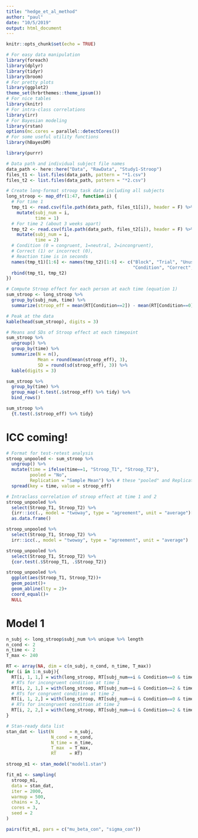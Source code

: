 ```yaml
---
title: "hedge_et_al_method"
author: "paul"
date: "10/5/2019"
output: html_document
---
```


```r
knitr::opts_chunk$set(echo = TRUE)

# For easy data manipulation
library(foreach)
library(dplyr)
library(tidyr)
library(broom)
# For pretty plots
library(ggplot2)
theme_set(hrbrthemes::theme_ipsum())
# For nice tables
library(knitr)
# For intra-class correlations
library(irr)
# For Bayesian modeling
library(rstan)
options(mc.cores = parallel::detectCores())
# For some useful utility functions
library(hBayesDM)

library(purrr)
```

```r
# Data path and individual subject file names
data_path <- here::here("Data", "RawData", "Study1-Stroop")
files_t1 <- list.files(data_path, pattern = "*1.csv")
files_t2 <- list.files(data_path, pattern = "*2.csv")

# Create long-format stroop task data including all subjects
long_stroop <- map_dfr(1:47, function(i) {
  # For time 1
  tmp_t1 <- read.csv(file.path(data_path, files_t1[i]), header = F) %>%
    mutate(subj_num = i,
           time = 1)
  # For time 2 (about 3 weeks apart)
  tmp_t2 <- read.csv(file.path(data_path, files_t2[i]), header = F) %>%
    mutate(subj_num = i,
           time = 2)
  # Condition (0 = congruent, 1=neutral, 2=incongruent), 
  # Correct (1) or incorrect (0), 
  # Reaction time is in seconds
  names(tmp_t1)[1:6] <- names(tmp_t2)[1:6] <- c("Block", "Trial", "Unused", 
                                                "Condition", "Correct", "RT")
  rbind(tmp_t1, tmp_t2)
})

# Compute Stroop effect for each person at each time (equation 1)
sum_stroop <- long_stroop %>%
  group_by(subj_num, time) %>%
  summarize(stroop_eff = mean(RT[Condition==2]) - mean(RT[Condition==0]))

# Peak at the data
kable(head(sum_stroop), digits = 3)
```
```r
# Means and SDs of Stroop effect at each timepoint
sum_stroop %>%
  ungroup() %>%
  group_by(time) %>%
  summarize(N = n(),
            Mean = round(mean(stroop_eff), 3),
            SD = round(sd(stroop_eff), 3)) %>%
  kable(digits = 3)
```
```r
sum_stroop %>% 
  group_by(time) %>% 
  group_map(~t.test(.$stroop_eff) %>% tidy) %>% 
  bind_rows() 
```
```r
sum_stroop %>% 
  {t.test(.$stroop_eff) %>% tidy}
```
# ICC coming!
```r
# Format for test-retest analysis
stroop_unpooled <- sum_stroop %>%
  ungroup() %>%
  mutate(time = ifelse(time==1, "Stroop_T1", "Stroop_T2"),
         pooled = "No", 
         Replication = "Sample Mean") %>% # these "pooled" and Replication variables will come in later
  spread(key = time, value = stroop_eff)

# Intraclass correlation of stroop effect at time 1 and 2
stroop_unpooled %>%
  select(Stroop_T1, Stroop_T2) %>%
  {irr::icc(., model = "twoway", type = "agreement", unit = "average")[c(1, 7:15)]} %>%
  as.data.frame() 
```
```r
stroop_unpooled %>%
  select(Stroop_T1, Stroop_T2) %>%
  irr::icc(., model = "twoway", type = "agreement", unit = "average")
```
```r
stroop_unpooled %>%
  select(Stroop_T1, Stroop_T2) %>%
  {cor.test(.$Stroop_T1, .$Stroop_T2)}
```

```r
stroop_unpooled %>% 
  ggplot(aes(Stroop_T1, Stroop_T2))+
  geom_point()+
  geom_abline(lty = 2)+
  coord_equal()+
  NULL
```

# Model 1
```r
n_subj <- long_stroop$subj_num %>% unique %>% length
n_cond <- 2
n_time <- 2
T_max <- 240

RT <- array(NA, dim = c(n_subj, n_cond, n_time, T_max))
for (i in 1:n_subj){
  RT[i, 1, 1,] = with(long_stroop, RT[subj_num==i & Condition==0 & time==1])
  # RTs for incongruent condition at time 1
  RT[i, 2, 1,] = with(long_stroop, RT[subj_num==i & Condition==2 & time==1])
  # RTs for congruent condition at time 2
  RT[i, 1, 2,] = with(long_stroop, RT[subj_num==i & Condition==0 & time==2])
  # RTs for incongruent condition at time 2
  RT[i, 2, 2,] = with(long_stroop, RT[subj_num==i & Condition==2 & time==2])
}
```
```r
# Stan-ready data list
stan_dat <- list(N      = n_subj,
                 N_cond = n_cond,
                 N_time = n_time,
                 T_max  = T_max,
                 RT     = RT)
```
```r
stroop_m1 <- stan_model("model1.stan")

fit_m1 <- sampling(
  stroop_m1,
  data = stan_dat,
  iter = 2000,
  warmup = 500,
  chains = 3,
  cores = 3,
  seed = 2
)
```
```r
pairs(fit_m1, pars = c("mu_beta_con", "sigma_con"))
```


